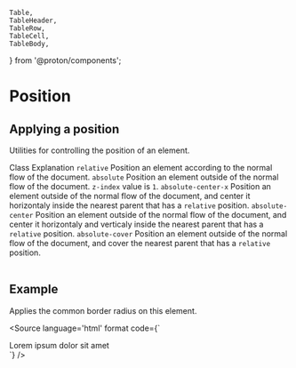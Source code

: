     Table,
    TableHeader,
    TableRow,
    TableCell,
    TableBody,
} from '@proton/components';

<Meta title={getTitle(__filename)} />

# Position

## Applying a position

Utilities for controlling the position of an element.

<Table className="color-norm">
    <TableHeader>
        <TableRow>
            <TableCell type="header">
                Class
            </TableCell>
            <TableCell type="header">
                Explanation
            </TableCell>
        </TableRow>
    </TableHeader>
    <TableBody>
        <TableRow>
            <TableCell>
                <code>relative</code>
            </TableCell>
            <TableCell>
                Position an element according to the normal flow of the document.
            </TableCell>
        </TableRow>
        <TableRow>
            <TableCell>
                <code>absolute</code>
            </TableCell>
            <TableCell>
                Position an element outside of the normal flow of the document. <code>z-index</code> value is <code>1</code>.
            </TableCell>
        </TableRow>
        <TableRow>
            <TableCell>
                <code>absolute-center-x</code>
            </TableCell>
            <TableCell>
                Position an element outside of the normal flow of the document, and center it horizontaly inside the nearest parent that has a <code>relative</code> position.
            </TableCell>
        </TableRow>
        <TableRow>
            <TableCell>
                <code>absolute-center</code>
            </TableCell>
            <TableCell>
                Position an element outside of the normal flow of the document, and center it horizontaly and verticaly inside the nearest parent that has a <code>relative</code> position.
            </TableCell>
        </TableRow>
        <TableRow>
            <TableCell>
                <code>absolute-cover</code>
            </TableCell>
            <TableCell>
                Position an element outside of the normal flow of the document, and cover the nearest parent that has a <code>relative</code> position.
            </TableCell>
        </TableRow>
    </TableBody>
</Table>

## Example

Applies the common border radius on this element.

<Source
    language='html'
    format
    code={`
<div className="rounded">Lorem ipsum dolor sit amet</div>
`}
/>
